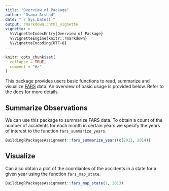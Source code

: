 ```yaml
---
title: "Overview of Package"
author: "Osama Arshad"
date: "`r Sys.Date()`"
output: rmarkdown::html_vignette
vignette: >
  %\VignetteIndexEntry{Overview of Package}
  %\VignetteEngine{knitr::rmarkdown}
  %\VignetteEncoding{UTF-8}
---
```


```r
knitr::opts_chunk$set(
  collapse = TRUE,
  comment = "#>"
)
```

This package provides users basic functions to read, summarize and visualize [FARS](https://www.nhtsa.gov/Data/Fatality-Analysis-Reporting-System-(FARS)) data. An overview of basic usage is provided below. Refer to the docs for more details.

## Summarize Observations

We can use this package to summarize FARS data. To obtain a count of the number of accidents for each month in certain years we specify the years of interest to the function `fars_summarize_years`. 

```r
BuildingRPackagesAssignment::fars_summarize_years(c(2013, 2014))
```

## Visualize

Can also obtain a plot of the coordiantes of the accidents in a state for a given year using the function `fars_map_state`.

```r
BuildingRPackagesAssignment::fars_map_state(1, 2013)
```


